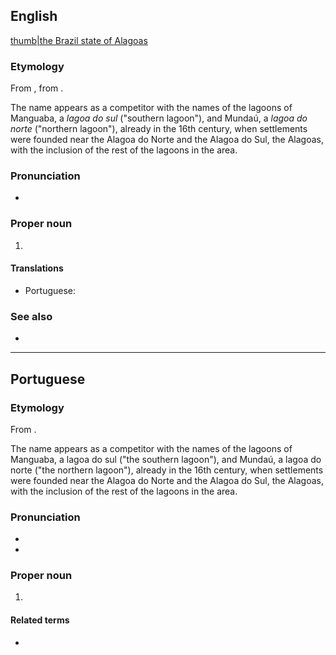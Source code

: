 {{also|Alagoa}}
==English==
[[file:Brazil State Alagoas.svg|thumb|the Brazil state of Alagoas]]

===Etymology===
From {{bor|en|pt|Alagoas}}, from {{m|pt|alagoas||lakes}}.

The name appears as a competitor with the names of the lagoons of Manguaba, a ''lagoa do sul'' ("southern lagoon"), and Mundaú, a ''lagoa do norte'' ("northern lagoon"), already in the 16th century, when settlements were founded near the Alagoa do Norte and the Alagoa do Sul, the Alagoas, with the inclusion of the rest of the lagoons in the area.

===Pronunciation===
* {{IPA|en|/ˌæləˈɡəʊəs/|/ˌɑːləˈɡəʊəs/|/ˌɑːlɑːˈɡəʊɑːs/}}

===Proper noun===
{{en-proper noun}}

# {{place|en|state|r/Northeast Region|c/Brazil|capital=Maceió}}

====Translations====
{{trans-top|state in north-eastern Brazil}}
* Portuguese: {{t+|pt|Alagoas}}
{{trans-mid}}
{{trans-bottom}}

===See also===
* {{pedia}}

----

==Portuguese==

===Etymology===
From {{m|pt|alagoas||lakes}}.

The name appears as a competitor with the names of the lagoons of Manguaba, a lagoa do sul ("the southern lagoon"), and Mundaú, a lagoa do norte ("the northern lagoon"), already in the 16th century, when settlements were founded near the Alagoa do Norte and the Alagoa do Sul, the Alagoas, with the inclusion of the rest of the lagoons in the area.

===Pronunciation===
{{pt-IPA}}
* {{audio|pt|Pt-br Alagoas.ogg|Audio (BR)}}
* {{hyph|pt|A|la|go|as}}

===Proper noun===
{{pt-proper noun|m|g2=f-p}}

# {{place|pt|state|r/Northeast Region|c/Brazil|capital=Maceió}}
#: {{syn|pt|AL}} {{gloss|abbreviation}}

====Related terms====
* {{l|pt|alagoano}} {{gloss|[[demonym]]}}